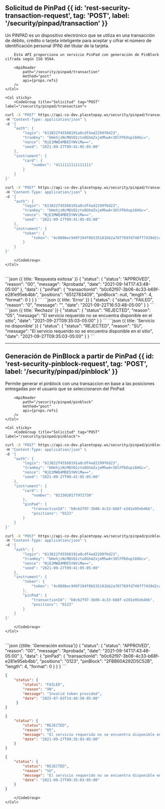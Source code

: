 
## Solicitud de PinPad {{ id: 'rest-security-transaction-request', tag: 'POST', label: '/security/pinpad/transaction' }}

<Row>
    <Col>
        Un PINPAD es un dispositivo electrónico que se utiliza en una transacción de débito, crédito o tarjeta inteligente para aceptar y cifrar el número de identificación personal (PIN) del titular de la tarjeta.

        Esta API proporciona un servicio PinPad con generación de PinBlock cifrada según ISO 9564.

        <ApiReader
            path="/security/pinpad/transaction"
            method="post"
            api={props.refs}
        />
    </Col>

    <Col sticky>
        <CodeGroup title="Solicitud" tag="POST" label="/security/pinpad/transaction">
```bash {{ title: 'Solicitud por tarjeta' }}
curl -X "POST" https://api-co-dev.placetopay.ws/security/pinpad/transaction \
-H "Content-Type: application/json" \
-d '{
    "auth": {
        "login": "613822f45568191a8cdf4ad2299f6d23",
        "tranKey": "bHehjzNcMQVQ1zto0GhmZxjeMhwA+3OlFPbOup16HGc=",
        "nonce": "NjE1MWQ4MDE5YWViMw==",
        "seed": "2021-09-27T09:41:05-05:00"
    },
    "instrument": {
        "card": {
            "number": "4111111111111111"
        }
    }
}'
```
```bash {{ title: 'Solicitud por token' }}
curl -X "POST" https://api-co-dev.placetopay.ws/security/pinpad/transaction \
-H "Content-Type: application/json" \
-d '{
    "auth": {
        "login": "613822f45568191a8cdf4ad2299f6d23",
        "tranKey": "bHehjzNcMQVQ1zto0GhmZxjeMhwA+3OlFPbOup16HGc=",
        "nonce": "NjE1MWQ4MDE5YWViMw==",
        "seed": "2021-09-27T09:41:05-05:00"
    },
    "instrument": {
        "token": {
            "token": "4c0886ec949f194f0b535181bb2a707769fd748ff7438d2caab2b0a3e67642a1"
        }
    }
}'
```
        </CodeGroup>
    </Col>
</Row>

<Row>
    <Col>
        <ApiReader
            path="/security/pinpad/transaction"
            method="post"
            type="response"
            api={props.refs}
        />
    </Col>
    <Col sticky>
        <br />
        <CodeGroup title="Respuesta">
```json {{ title: 'Respuesta exitosa' }}
{
    "status": {
        "status": "APPROVED",
        "reason": "00",
        "message": "Aprobada",
        "date": "2021-09-14T17:43:48-05:00"
    },
    "data": {
        "pinPad": {
            "transactionId": "b0c62f97-3b06-4c33-b68f-e281e95eb4bb",
            "positions": "6512783409",
            "pinBlock": null,
            "length": 4,
            "format": 0
        }
    }
}
```
```json {{ title: 'Error' }}
{
    "status": {
        "status": "FAILED",
        "reason": "0",
        "message": "",
        "date": "2021-09-22T16:53:48-05:00"
    }
}
```
```json {{ title: 'Rechazo' }}
{
    "status": {
        "status": "REJECTED",
        "reason": "05",
        "message": "El servicio requerido no se encuentra disponible en el sitio",
        "date": "2021-09-27T09:35:03-05:00"
    }
}
```
```json {{ title: 'Servicio no disponible' }}
{
    "status": {
        "status": "REJECTED",
        "reason": "SU",
        "message": "El servicio requerido no se encuentra disponible en el sitio",
        "date": "2021-09-27T09:35:03-05:00"
    }
}
```
        </CodeGroup>
    </Col>
</Row>

---

## Generación de PinBlock a partir de PinPad {{ id: 'rest-security-pinblock-request', tag: 'POST', label: '/security/pinpad/pinblock' }}

<Row>
    <Col>
        Permite generar el pinblock con una transaccion en base a las posiciones entregadas por el usuario que se seleccionaron del PinPad            

        <ApiReader
            path="/security/pinpad/pinblock"
            method="post"
            api={props.refs}
        />
    </Col>

    <Col sticky>
        <CodeGroup title="Solicitud" tag="POST" label="/security/pinpad/pinblock">
```bash {{ title: 'Solicitud de PinBlock por tarjeta' }}
curl -X "POST" https://api-co-dev.placetopay.ws/security/pinpad/pinblock \
-H "Content-Type: application/json" \
-d '{
    "auth": {
        "login": "613822f45568191a8cdf4ad2299f6d23",
        "tranKey": "bHehjzNcMQVQ1zto0GhmZxjeMhwA+3OlFPbOup16HGc=",
        "nonce": "NjE1MWQ4MDE5YWViMw==",
        "seed": "2021-09-27T09:41:05-05:00"
    },
    "instrument": {
        "card": {
            "number": "0215020177972730"
        },
        "pinPad": {
            "transactionId": "b0c62f97-3b06-4c33-b68f-e281e95eb4bb",
            "positions": "0123"
        }
    }
}'
```
```bash {{ title: 'Solicitud de PinBlock por token' }}
curl -X "POST" https://api-co-dev.placetopay.ws/security/pinpad/pinblock \
-H "Content-Type: application/json" \
-d '{
    "auth": {
        "login": "613822f45568191a8cdf4ad2299f6d23",
        "tranKey": "bHehjzNcMQVQ1zto0GhmZxjeMhwA+3OlFPbOup16HGc=",
        "nonce": "NjE1MWQ4MDE5YWViMw==",
        "seed": "2021-09-27T09:41:05-05:00"
    },
    "instrument": {
        "token": {
            "token": "4c0886ec949f194f0b535181bb2a707769fd748ff7438d2caab2b0a3e67642a1"
        },
        "pinPad": {
            "transactionId": "b0c62f97-3b06-4c33-b68f-e281e95eb4bb",
            "positions": "0123"
        }
    }
}'
```
        </CodeGroup>
    </Col>
</Row>

<Row>
    <Col>
        <ApiReader
            path="/security/pinpad/pinblock"
            method="post"
            type="response"
            api={props.refs}
        />
    </Col>
    <Col sticky>
        <br />
        <CodeGroup title="Respuesta">
```json {{title: 'Generación exitosa'}}
{
    "status": {
        "status": "APPROVED",
        "reason": "00",
        "message": "Aprobada",
        "date": "2021-09-14T17:43:48-05:00"
    },
    "data": {
        "pinPad": {
            "transactionId": "b0c62f97-3b06-4c33-b68f-e281e95eb4bb",
            "positions": "0123",
            "pinBlock": "2FBB60A292D5C52B",
            "length": 4,
            "format": 0
        }
    }
}
```

```json {{ title: 'Error' }}
{
    "status": {
        "status": "FAILED",
        "reason": "XN",
        "message": "Invalid token provided",
        "date": "2025-07-03T14:48:50-05:00"
     }
}
```

```json {{ title: 'Rechazo' }}
{
    "status": {
        "status": "REJECTED",
        "reason": "05",
        "message": "El servicio requerido no se encuentra disponible en el sitio",
        "date": "2021-09-27T09:35:03-05:00"
    }
}
```

```json {{ title: 'Servicio no disponible' }}
{
    "status": {
        "status": "REJECTED",
        "reason": "SU",
        "message": "El servicio requerido no se encuentra disponible en el sitio",
        "date": "2021-09-27T09:35:03-05:00"
    }
}
```
        </CodeGroup>
    </Col>
</Row>